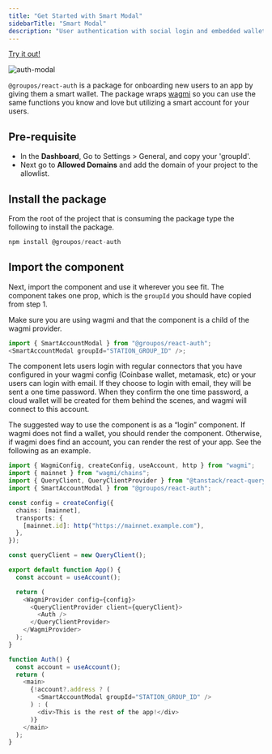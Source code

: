 ```yaml
---
title: "Get Started with Smart Modal"
sidebarTitle: "Smart Modal"
description: "User authentication with social login and embedded wallet support."
---
```


[Try it out!](https://wallet.groupos.xyz/demo)

![auth-modal](https://station-images.nyc3.digitaloceanspaces.com/203dd13d-853d-4863-b230-61bfc2276527.png)

`@groupos/react-auth` is a package for onboarding new users to an app by giving them a smart wallet. The package wraps [wagmi](https://wagmi.sh/) so you can use the same functions you know and love but utilizing a smart account for your users.

## Pre-requisite

- In the **Dashboard**, Go to Settings > General, and copy your 'groupId'.
- Next go to **Allowed Domains** and add the domain of your project to the allowlist.

## Install the package

From the root of the project that is consuming the package type the following to install the package.

```typescript
npm install @groupos/react-auth
```

## Import the component

Next, import the component and use it wherever you see fit. The component takes one prop, which is the `groupId` you should have copied from step 1.

<Info>
  Make sure you are using wagmi and that the component is a child of the wagmi
  provider.
</Info>

```typescript
import { SmartAccountModal } from "@groupos/react-auth";
<SmartAccountModal groupId="STATION_GROUP_ID" />;
```

The component lets users login with regular connectors that you have configured in your wagmi config (Coinbase wallet, metamask, etc) or your users can login with email. If they choose to login with email, they will be sent a one time password. When they confirm the one time password, a cloud wallet will be created for them behind the scenes, and wagmi will connect to this account.

The suggested way to use the component is as a “login” component. If wagmi does not find a wallet, you should render the component. Otherwise, if wagmi does find an account, you can render the rest of your app. See the following as an example.

```typescript
import { WagmiConfig, createConfig, useAccount, http } from "wagmi";
import { mainnet } from "wagmi/chains";
import { QueryClient, QueryClientProvider } from "@tanstack/react-query";
import { SmartAccountModal } from "@groupos/react-auth";

const config = createConfig({
  chains: [mainnet],
  transports: {
    [mainnet.id]: http("https://mainnet.example.com"),
  },
});

const queryClient = new QueryClient();

export default function App() {
  const account = useAccount();

  return (
    <WagmiProvider config={config}>
      <QueryClientProvider client={queryClient}>
        <Auth />
      </QueryClientProvider>
    </WagmiProvider>
  );
}

function Auth() {
  const account = useAccount();
  return (
    <main>
      {!account?.address ? (
        <SmartAccountModal groupId="STATION_GROUP_ID" />
      ) : (
        <div>This is the rest of the app!</div>
      )}
    </main>
  );
}
```
